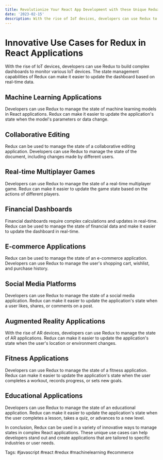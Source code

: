 ```yaml
---
title: Revolutionize Your React App Development with these Unique Redux Use Cases
date: '2023-02-15'
description: With the rise of IoT devices, developers can use Redux to build complex dashboards to monitor various IoT devices. The state management capabilities of Redux can make it easier to update the dashboard based on real-time data.
---
```


# Innovative Use Cases for Redux in React Applications

With the rise of IoT devices, developers can use Redux to build complex dashboards to monitor various IoT devices. The state management capabilities of Redux can make it easier to update the dashboard based on real-time data.

## Machine Learning Applications

Developers can use Redux to manage the state of machine learning models in React applications. Redux can make it easier to update the application's state when the model's parameters or data change.

## Collaborative Editing

Redux can be used to manage the state of a collaborative editing application. Developers can use Redux to manage the state of the document, including changes made by different users.

## Real-time Multiplayer Games

Developers can use Redux to manage the state of a real-time multiplayer game. Redux can make it easier to update the game state based on the actions of different players.

## Financial Dashboards

Financial dashboards require complex calculations and updates in real-time. Redux can be used to manage the state of financial data and make it easier to update the dashboard in real-time.

## E-commerce Applications

Redux can be used to manage the state of an e-commerce application. Developers can use Redux to manage the user's shopping cart, wishlist, and purchase history.

## Social Media Platforms

Developers can use Redux to manage the state of a social media application. Redux can make it easier to update the application's state when a user likes, shares, or comments on a post.

## Augmented Reality Applications

With the rise of AR devices, developers can use Redux to manage the state of AR applications. Redux can make it easier to update the application's state when the user's location or environment changes.

## Fitness Applications

Developers can use Redux to manage the state of a fitness application. Redux can make it easier to update the application's state when the user completes a workout, records progress, or sets new goals.

## Educational Applications

Developers can use Redux to manage the state of an educational application. Redux can make it easier to update the application's state when the user completes a lesson, takes a quiz, or advances to a new level.

In conclusion, Redux can be used in a variety of innovative ways to manage states in complex React applications. These unique use cases can help developers stand out and create applications that are tailored to specific industries or user needs.

Tags: #javascript #react #redux #machinelearning #ecommerce
